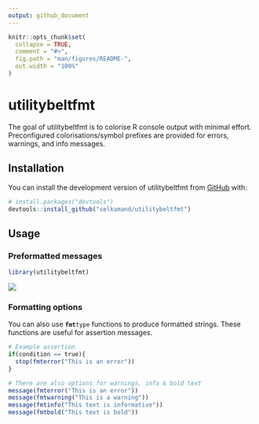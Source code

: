 ```yaml
---
output: github_document
---
```


<!-- README.md is generated from README.Rmd. Please edit that file -->

```r
knitr::opts_chunk$set(
  collapse = TRUE,
  comment = "#>",
  fig.path = "man/figures/README-",
  out.width = "100%"
)
```

# utilitybeltfmt

<!-- badges: start -->

<!-- badges: end -->

The goal of utilitybeltfmt is to colorise R console output with minimal effort. Preconfigured colorisations/symbol prefixes are provided for errors, warnings, and info messages.

## Installation

You can install the development version of utilitybeltfmt from [GitHub](https://github.com/selkamand/utilitybeltfmt) with:

``` r
# install.packages("devtools")
devtools::install_github("selkamand/utilitybeltfmt")
```

## Usage

### Preformatted messages

```r
library(utilitybeltfmt)
```

![](images/paste-46C66429.png)

### Formatting options

You can also use **`fmt`**`type` functions to produce formatted strings. These functions are useful for assertion messages.

```r

# Example assertion
if(condition == true){
  stop(fmterror("This is an error"))
}

# There are also options for warnings, info & bold text
message(fmterror("This is an error"))
message(fmtwarning("This is a warning"))
message(fmtinfo("This text is informative"))
message(fmtbold("This text is bold"))
```
